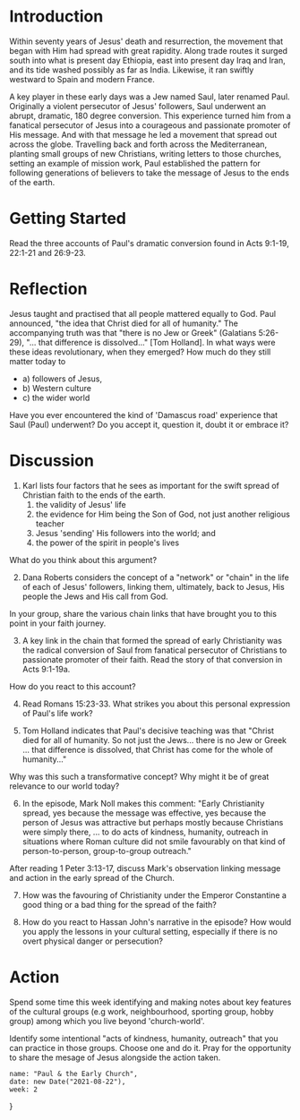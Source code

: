 # Introduction

Within seventy years of Jesus' death and resurrection, the movement that began with Him had spread with great rapidity. Along trade routes it surged south into what is present day Ethiopia, east into present day Iraq and Iran, and its tide washed possibly as far as India. Likewise, it ran swiftly westward to Spain and modern France.

A key player in these early days was a Jew named Saul, later renamed Paul. Originally a violent persecutor of Jesus' followers, Saul underwent an abrupt, dramatic, 180 degree conversion. This experience turned him from a fanatical persecutor of Jesus into a courageous and passionate promoter of His message. And with that message he led a movement that spread out across the globe. Travelling back and forth across the Mediterranean, planting small groups of new Christians, writing letters to those churches, setting an example of mission work, Paul established the pattern for following generations of believers to take the message of Jesus to the ends of the earth.

# Getting Started

Read the three accounts of Paul's dramatic conversion found in Acts 9:1-19, 22:1-21 and 26:9-23.

# Reflection

Jesus taught and practised that all people mattered equally to God. Paul announced, "the idea that Christ died for all of humanity." The accompanying truth was that "there is no Jew or Greek" (Galatians 5:26-29), "... that difference is dissolved..." [Tom Holland]. In what ways were these ideas revolutionary, when they emerged? How much do they still matter today to
* a) followers of Jesus,
* b) Western culture
* c) the wider world

Have you ever encountered the kind of 'Damascus road' experience that Saul (Paul) underwent? Do you accept it, question it, doubt it or embrace it?

# Discussion

1. Karl lists four factors that he sees as important for the swift spread of Christian faith to the ends of the earth.
    1. the validity of Jesus' life
    2. the evidence for Him being the Son of God, not just another religious teacher
    3. Jesus 'sending' His followers into the world; and
    4. the power of the spirit in people's lives

What do you think about this argument?

2. Dana Roberts considers the concept of a "network" or "chain" in the life of each of Jesus' followers, linking them, ultimately, back to Jesus, His people the Jews and His call from God.

In your group, share the various chain links that have brought you to this point in your faith journey.

3. A key link in the chain that formed the spread of early Christianity was the radical conversion of Saul from fanatical persecutor of Christians to passionate promoter of their faith. Read the story of that conversion in Acts 9:1-19a.

How do you react to this account?

4. Read Romans 15:23-33. What strikes you about this personal expression of Paul's life work?

5. Tom Holland indicates that Paul's decisive teaching was that "Christ died for all of humanity. So not just the Jews... there is no Jew or Greek ... that difference is dissolved, that Christ has come for the whole of humanity..."

Why was this such a transformative concept? Why might it be of great relevance to our world today?

6. In the episode, Mark Noll makes this comment: "Early Christianity spread, yes because the message was effective, yes because the person of Jesus was attractive but perhaps mostly because Christians were simply there, ... to do acts of kindness, humanity, outreach in situations where Roman culture did not smile favourably on that kind of person-to-person, group-to-group outreach."

After reading 1 Peter 3:13-17, discuss Mark's observation linking message and action in the early spread of the Church.

7. How was the favouring of Christianity under the Emperor Constantine a good thing or a bad thing for the spread of the faith?

8. How do you react to Hassan John's narrative in the episode? How would you apply the lessons in your cultural setting, especially if there is no overt physical danger or persecution?

# Action

Spend some time this week identifying and making notes about key features of the cultural groups (e.g work, neighbourhood, sporting group, hobby group) among which you live beyond 'church-world'.

Identify some intentional "acts of kindness, humanity, outreach" that you can practice in those groups. Choose one and do it. Pray for the opportunity to share the mesage of Jesus alongside the action taken.

    name: "Paul & the Early Church",
    date: new Date("2021-08-22"),
    week: 2
}